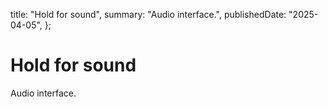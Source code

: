 
  title: "Hold for sound",
  summary: "Audio interface.",
  publishedDate: "2025-04-05",
};

# Hold for sound

Audio interface.

<Card>
  <HoldForSound />
</Card>
